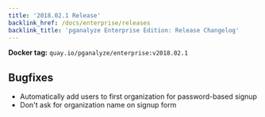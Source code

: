 ```yaml
---
title: '2018.02.1 Release'
backlink_href: /docs/enterprise/releases
backlink_title: 'pganalyze Enterprise Edition: Release Changelog'
---
```


**Docker tag:** `quay.io/pganalyze/enterprise:v2018.02.1`

## Bugfixes

- Automatically add users to first organization for password-based signup
- Don't ask for organization name on signup form
